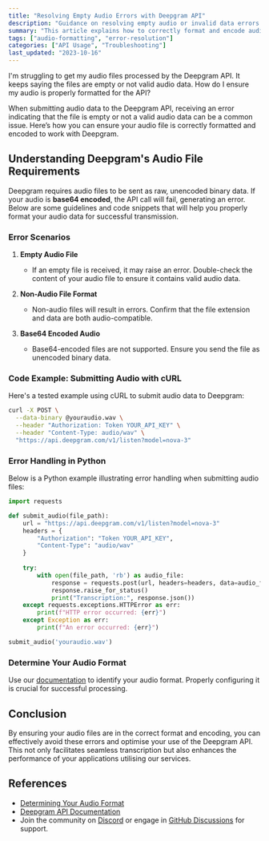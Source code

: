 ```yaml
---
title: "Resolving Empty Audio Errors with Deepgram API"
description: "Guidance on resolving empty audio or invalid data errors with Deepgram's speech-to-text API."
summary: "This article explains how to correctly format and encode audio data to meet Deepgram's requirements for their speech-to-text API. It covers common error scenarios related to empty files, non-audio formats, and base64 encoding, providing code snippets and guidelines to ensure successful audio submission."
tags: ["audio-formatting", "error-resolution"]
categories: ["API Usage", "Troubleshooting"]
last_updated: "2023-10-16"
---
```


<CommunityQuestion>I'm struggling to get my audio files processed by the Deepgram API. It keeps saying the files are empty or not valid audio data. How do I ensure my audio is properly formatted for the API?</CommunityQuestion>

When submitting audio data to the Deepgram API, receiving an error indicating that the file is empty or not a valid audio data can be a common issue. Here’s how you can ensure your audio file is correctly formatted and encoded to work with Deepgram.

## Understanding Deepgram's Audio File Requirements

Deepgram requires audio files to be sent as raw, unencoded binary data. If your audio is **base64 encoded**, the API call will fail, generating an error. Below are some guidelines and code snippets that will help you properly format your audio data for successful transmission.

### Error Scenarios

1. **Empty Audio File** 
   - If an empty file is received, it may raise an error. Double-check the content of your audio file to ensure it contains valid audio data.

2. **Non-Audio File Format**
   - Non-audio files will result in errors. Confirm that the file extension and data are both audio-compatible.

3. **Base64 Encoded Audio**
   - Base64-encoded files are not supported. Ensure you send the file as unencoded binary data.

### Code Example: Submitting Audio with cURL

Here's a tested example using cURL to submit audio data to Deepgram:

```bash
curl -X POST \
  --data-binary @youraudio.wav \
  --header "Authorization: Token YOUR_API_KEY" \
  --header "Content-Type: audio/wav" \
  "https://api.deepgram.com/v1/listen?model=nova-3"
```

### Error Handling in Python

Below is a Python example illustrating error handling when submitting audio files:

```python
import requests

def submit_audio(file_path):
    url = "https://api.deepgram.com/v1/listen?model=nova-3"
    headers = {
        "Authorization": "Token YOUR_API_KEY",
        "Content-Type": "audio/wav"
    }
    
    try:
        with open(file_path, 'rb') as audio_file:
            response = requests.post(url, headers=headers, data=audio_file)
            response.raise_for_status()
            print("Transcription:", response.json())
    except requests.exceptions.HTTPError as err:
        print(f"HTTP error occurred: {err}")
    except Exception as err:
        print(f"An error occurred: {err}")

submit_audio('youraudio.wav')
```

### Determine Your Audio Format

Use our [documentation](/docs/determining-your-audio-format-for-live-streaming-audio) to identify your audio format. Properly configuring it is crucial for successful processing.

## Conclusion

By ensuring your audio files are in the correct format and encoding, you can effectively avoid these errors and optimise your use of the Deepgram API. This not only facilitates seamless transcription but also enhances the performance of your applications utilising our services.

## References

- [Determining Your Audio Format](/docs/determining-your-audio-format-for-live-streaming-audio)
- [Deepgram API Documentation](/docs/overview)
- Join the community on [Discord](https://discord.com/invite/deepgram) or engage in [GitHub Discussions](https://github.com/deepgram/deepgram-python-sdk/discussions) for support.